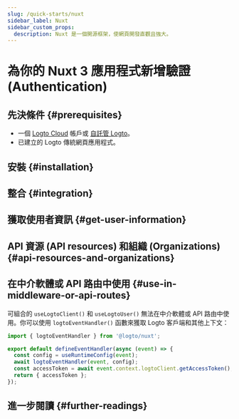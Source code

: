 ```yaml
---
slug: /quick-starts/nuxt
sidebar_label: Nuxt
sidebar_custom_props:
  description: Nuxt 是一個開源框架，使網頁開發直觀且強大。
---
```




# 為你的 Nuxt 3 應用程式新增驗證 (Authentication)

<GuideTip />

## 先決條件 \{#prerequisites}

- 一個 [Logto Cloud](https://cloud.logto.io) 帳戶或 [自託管 Logto](/introduction/set-up-logto-oss)。
- 已建立的 Logto 傳統網頁應用程式。

## 安裝 \{#installation}

<Installation />

## 整合 \{#integration}

<Integration />

## 獲取使用者資訊 \{#get-user-information}

<GetUserInformation />

## API 資源 (API resources) 和組織 (Organizations) \{#api-resources-and-organizations}

<ApiResources />

## 在中介軟體或 API 路由中使用 \{#use-in-middleware-or-api-routes}

可組合的 `useLogtoClient()` 和 `useLogtoUser()` 無法在中介軟體或 API 路由中使用。你可以使用 `logtoEventHandler()` 函數來獲取 Logto 客戶端和其他上下文：

```ts title="api/auth/get-access-token.ts"
import { logtoEventHandler } from '@logto/nuxt';

export default defineEventHandler(async (event) => {
  const config = useRuntimeConfig(event);
  await logtoEventHandler(event, config);
  const accessToken = await event.context.logtoClient.getAccessToken();
  return { accessToken };
});
```

## 進一步閱讀 \{#further-readings}

<FurtherReadings />